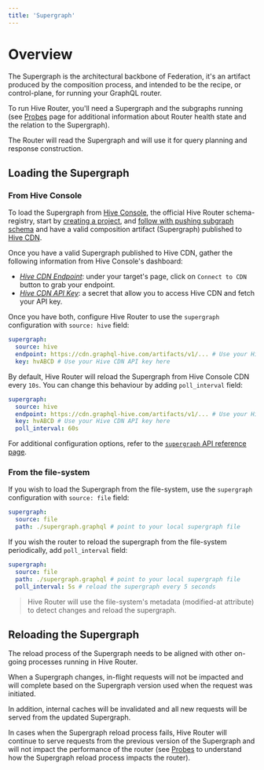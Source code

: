```yaml
---
title: 'Supergraph'
---
```



# Overview

The Supergraph is the architectural backbone of Federation, it's an artifact produced by the composition process, and intended to be the recipe, or control-plane, for running your GraphQL router.

To run Hive Router, you'll need a Supergraph and the subgraphs running (see [Probes](./observability/probes) page for additional information about Router health state and the relation to the Supergraph).

The Router will read the Supergraph and will use it for query planning and response construction.

## Loading the Supergraph

### From Hive Console

To load the Supergraph from [Hive Console](../schema-registry), the official Hive Router schema-registry, start by [creating a project](../schema-registry/get-started/first-steps), and [follow with pushing subgraph schema](../schema-registry/get-started/apollo-federation) and have a valid composition artifact (Supergraph) published to [Hive CDN](../schema-registry/high-availability-cdn).

Once you have a valid Supergraph published to Hive CDN, gather the following information from Hive Console's dashboard:

- [*Hive CDN Endpoint*](../schema-registry/get-started/apollo-federation#cdn-access): under your target's page, click on `Connect to CDN` button to grab your endpoint.
- [*Hive CDN API Key*](../schema-registry/management/targets#creating-a-cdn-access-token): a secret that allow you to access Hive CDN and fetch your API key.

Once you have both, configure Hive Router to use  the `supergraph` configuration with `source: hive` field:

```yaml {2-4} filename="router.config.yaml"
supergraph:
  source: hive
  endpoint: https://cdn.graphql-hive.com/artifacts/v1/... # Use your Hive CDN endpoint here
  key: hvABCD # Use your Hive CDN API key here
```

By default, Hive Router will reload the Supergraph from Hive Console CDN every `10s`. You can change this behaviour by adding `poll_interval` field:

```yaml {5} filename="router.config.yaml"
supergraph:
  source: hive
  endpoint: https://cdn.graphql-hive.com/artifacts/v1/... # Use your Hive CDN endpoint here
  key: hvABCD # Use your Hive CDN API key here
  poll_interval: 60s
```

For additional configuration options, refer to the [`supergraph` API reference page](./configuration/supergraph).

### From the file-system

If you wish to load the Supergraph from the file-system, use the `supergraph` configuration with `source: file` field:

```yaml {2-3} filename="router.config.yaml"
supergraph:
  source: file
  path: ./supergraph.graphql # point to your local supergraph file
```

If you wish the router to reload the supergraph from the file-system periodically, add `poll_interval` field:

```yaml {4} filename="router.config.yaml"
supergraph:
  source: file
  path: ./supergraph.graphql # point to your local supergraph file
  poll_interval: 5s # reload the supergraph every 5 seconds
```

> Hive Router will use the file-system's metadata (modified-at attribute) to detect changes and reload the supergraph.

## Reloading the Supergraph

The reload process of the Supergraph needs to be aligned with other on-going processes running in Hive Router.

When a Supergraph changes, in-flight requests will not be impacted and will complete based on the Supergraph version used when the request was initiated.

In addition, internal caches will be invalidated and all new requests will be served from the updated Supergraph.

In cases when the Supergraph reload process fails, Hive Router will continue to serve requests from the previous version of the Supergraph and will not impact the performance of the router (see [Probes](./observability/probes) to understand how the Supergraph reload process impacts the router).
